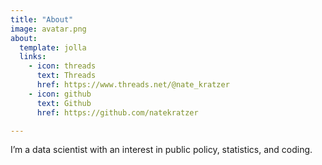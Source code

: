 ```yaml
---
title: "About"
image: avatar.png
about:
  template: jolla
  links:
    - icon: threads
      text: Threads
      href: https://www.threads.net/@nate_kratzer
    - icon: github
      text: Github
      href: https://github.com/natekratzer

---
```


I'm a data scientist with an interest in public policy, statistics, and coding. 
